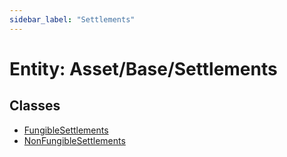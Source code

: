 ```yaml
---
sidebar_label: "Settlements"
---
```


# Entity: Asset/Base/Settlements

## Classes

- [FungibleSettlements](classes/FungibleSettlements.mdx)
- [NonFungibleSettlements](classes/NonFungibleSettlements.mdx)
